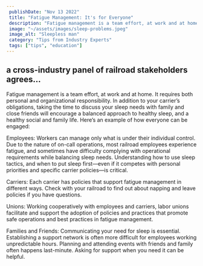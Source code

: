 ```yaml
---
 publishDate: "Nov 13 2022"
 title: "Fatigue Management: It's for Everyone"
 description: "Fatigue management is a team effort, at work and at home. It requires both personal and organizational responsibility."
 image: "~/assets/images/sleep-problems.jpeg"
 image_alt: "Sleepless man"
 category: "Tips from Industry Experts"
 tags: ["tips", "education"]
---
```


## a cross-industry panel of railroad stakeholders agrees... ##

Fatigue management is a team effort, at work and at home. It requires both personal and organizational responsibility. In addition to your carrier’s obligations, taking the time to discuss your sleep needs with family and close friends will encourage a balanced approach to healthy sleep, and a healthy social and family life. Here’s an example of how everyone can be engaged:

Employees: Workers can manage only what is under their individual control. Due to the nature of on-call operations, most railroad employees experience fatigue, and sometimes have difficulty complying with operational requirements while balancing sleep needs. Understanding how to use sleep tactics, and when to put sleep first—even if it competes with personal priorities and specific carrier policies—is critical.

Carriers: Each carrier has policies that support fatigue management in different ways. Check with your railroad to find out about napping and leave policies if you have questions.

Unions: Working cooperatively with employees and carriers, labor unions facilitate and support the adoption of policies and practices that promote safe operations and best practices in fatigue management. 

Families and Friends: Communicating your need for sleep is essential. Establishing a support network is often more difficult for employees working unpredictable hours. Planning and attending events with friends and family often happens last-minute. Asking for support when you need it can be helpful.

